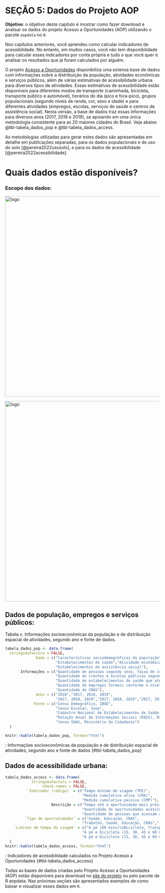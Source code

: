 # SEÇÃO 5: Dados do Projeto AOP

**Objetivo**: o objetivo deste capítulo é mostrar como fazer download e analisar os dados do projeto Acesso a Oportunidades (AOP) utilizando o pacote `aopdata` no `R`.

Nos capítulos anteriores, você aprendeu como calcular indicadores de acessibilidade. No entanto, em muitos casos, você não tem disponibilidade para calcular esses indicadores por conta própria e tudo o que você quer é analisar os resultados que já foram calculados por alguém. 


O projeto [Acesso a Oportunidades](https://www.ipea.gov.br/acessooportunidades/) disponibiliza uma extensa base de dados com informações sobre a distribuição da população, atividades econômicas e serviços públicos, além de várias estimativas de acessibilidade urbana para diversos tipos de atividades. Essas estimativas de acessibilidade estão disponíveis para diferentes modos de transporte (caminhada, bicicleta, transporte público e automóvel), horários do dia (pico e fora-pico), grupos populacionais (segundo níveis de renda, cor, sexo e idade) e para diferentes atividades (empregos, escolas, serviços de saúde e centros de assistência social). Nesta versão, a base de dados traz essas informações para diversos anos (2017, 2018 e 2019), se apoiando em uma única metodologia consistente para as 20 maiores cidades do Brasil. Veja abaixo @tbl-tabela_dados_pop e @tbl-tabela_dados_access.

::: {.callout-note appearance="simple"}
As metodologias utilizadas para gerar estes dados são apresentadas em detalhe em publicações separadas, para os dados populacionais e de uso do solo [@pereira2022usosolo], e para os dados de acessibilidade [@pereira2022acessibilidade].
:::

# Quais dados estão disponíveis?

### Escopo dos dados:

<img src="./images/aop_data_scope.png" alt="logo" align="center" width="650"/>

<img src="./images/aop_geographical_scope.png" alt="logo" align="center" width="650"/>



## Dados de população, empregos e serviços públicos:

Tabela x. Informações socioeconômicas da população e de distribuição espacial de atividades, segundo ano e fonte de dados.
```r
tabela_dados_pop <- data.frame(
  stringsAsFactors = FALSE,
              Dado = c("Características sociodemográficas da população","Estabelecimentos de educação",
                       "Estabelecimentos de saúde","Atividade econômica",
                       "Estabelecimentos de assistência social"),
       Informações = c("Quantidade de pessoas segundo sexo, faixa de idade e cor/raça; média da renda domiciliar per capita",
                       "Quantidade de creches e escolas públicas segundo nível infantil, fundamental e médio",
                       "Quantidade de estabelecimentos de saúde que atendem pelo SUS segundo nível de atenção baixa, média e alta complexidade",
                       "Quantidade de empregos formais conforme o nível de instrução dos trabalhadores baixa, média e alta escolaridade",
                       "Quantidade de CRAS"),
              Anos = c("2010","2017, 2018, 2019",
                       "2017, 2018, 2019","2017, 2018, 2019","2017, 2018, 2019"),
             Fonte = c("Censo Demográfico, IBGE",
                       "Censo Escolar, Inep",
                       "Cadastro Nacional de Estabelecimentos de Saúde (CNES), Ministério da Saúde",
                       "Relação Anual de Informações Sociais (RAIS), Ministério da Economia",
                       "Censo SUAS, Ministério da Cidadania")
  )

knitr::kable(tabela_dados_pop, format="html")

```

: Informações socioeconômicas da população e de distribuição espacial de atividades, segundo ano e fonte de dados {#tbl-tabela_dados_pop}




## Dados de acessibilidade urbana:


```r
tabela_dados_access <- data.frame(
            stringsAsFactors = FALSE,
                 check.names = FALSE,
          `Indicador (código)` = c("Tempo mínimo de viagem (TMI)",
                                   "Medida cumulativa ativa (CMA)",
                                   "Medida cumulativa passiva (CMP)"),
                     Descrição = c("Tempo até a oportunidade mais próxima",
                                   "Quantidade de oportunidades acessíveis em um determinado limite de tempo",
                                   "Quantidade de pessoas que acessam a localidade em um determinado limite de tempo"),
         `Tipo de oportunidades` = c("Saúde, Educação, CRAS",
                                   "Trabalho, Saúde, Educação, CRAS","-"),
    `Limites de tempo de viagem` = c("A pé (60 mins)\nBicicleta, Transporte público e carro (120 mins)",
                                   "A pé e bicicleta (15, 30, 45 e 60 mins)\nTransporte público e carro (15, 30, 60, 90 e 120 mins)",
                                   "A pé e bicicleta (15, 30, 45 e 60 mins)\nTransporte público e carro (15, 30, 60, 90 e 120 mins)")
  )
knitr::kable(tabela_dados_access, format="html")

```
: Indicadores de acessibilidade calculados no Projeto Acesso a Oportunidades {#tbl-tabela_dados_access}

Todas as bases de dados criadas pelo Projeto Acesso a Oportunidades (AOP) estão disponíveis para download no [site do projeto](https://www.ipea.gov.br/acessooportunidades/dados/) ou pelo pacote de R aopdata. Nas próximas seções são apresentados exemplos de como baixar e visualizar esses dados em `R`.

